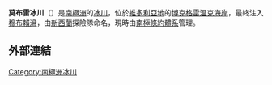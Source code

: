 '''莫布雷冰川'''（{{lang-en|Moubray Glacier}}）是[[南極洲|南極洲]]的[[冰川|冰川]]，位於[[維多利亞地|維多利亞地]]的[[博克格雷溫克海岸|博克格雷溫克海岸]]，最終注入[[穆布賴灣|穆布賴灣]]，由[[新西蘭|新西蘭]]探險隊命名，現時由[[南極條約體系|南極條約體系]]管理。

==外部連結==
{{cite gnis | type = antarid | id = 10324| name = Moubray Glacier | accessdate = 2013-11-11}}

{{coord|71|52|S|170|18|E|source:GNIS|display=title}}

{{DEFAULTSORT:Moubray Glacier}}
[[Category:南極洲冰川|Category:南極洲冰川]]


{{BorchgrevinkCoast-geo-stub}}